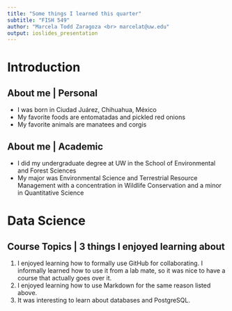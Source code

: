 ```yaml
---
title: "Some things I learned this quarter"
subtitle: "FISH 549"
author: "Marcela Todd Zaragoza <br> marcelat@uw.edu"
output: ioslides_presentation
---
```


# Introduction

## About me | Personal

- I was born in Ciudad Juárez, Chihuahua, México
- My favorite foods are entomatadas and pickled red onions
- My favorite animals are manatees and corgis

## About me | Academic

- I did my undergraduate degree at UW in the School of Environmental and Forest Sciences
- My major was Environmental Science and Terrestrial Resource Management with a concentration in Wildlife Conservation and a minor in Quantitative Science

# Data Science

## Course Topics | 3 things I enjoyed learning about

1. I enjoyed learning how to formally use GitHub for collaborating. I informally learned how to use it from a lab mate, so it was nice to have a course that actually goes over it.
2. I enjoyed learning how to use Markdown for the same reason listed above.
3. It was interesting to learn about databases and PostgreSQL.

## {data-background=img/rmarkdown.jpeg data-background-size=cover}
